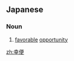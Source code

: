 ==Japanese==
{{ja-kanjitab|こう|びん|yomi=o}}

===Noun===
{{ja-noun|こうびん}}

# [[favorable]] [[opportunity]]

[[zh:幸便]]